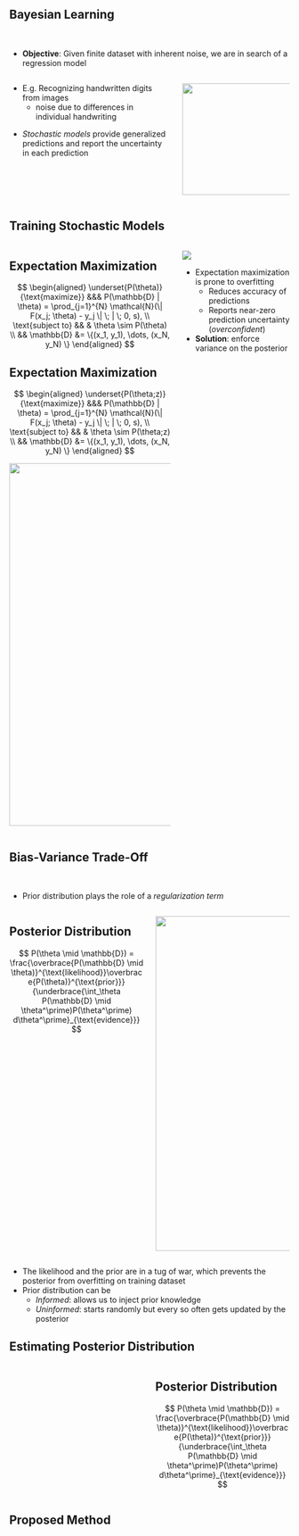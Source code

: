 ## Bayesian Learning {auto-animate=true}
 
<br/>

* **Objective**: Given finite dataset with inherent noise, we are in search of a regression model

:::: {.columns}

:::{.column width=60%}

:::{.fragment fragment-index=0}
* E.g. Recognizing handwritten digits from images
    + noise due to differences in individual handwriting
:::

:::{.fragment fragment-index=1}
* *Stochastic models* provide generalized predictions 
and report the uncertainty in each prediction
:::

:::

:::{.column width=40%}

:::{.fragment fragment-index=0}
![](contents/assets/handwritten_images.png){.absolute top=250 left=700 width="350" height="200"}
:::

:::
::::

## Training Stochastic Models {auto-animate=true}

:::: {.columns}

:::{.column width=60%}

:::{r-vstack}

:::{.r-stack}

:::{.fragment .fade-in-then-out fragment-index=0}
:::{.callout-important icon=false}
## Expectation Maximization

$$
\begin{aligned}
\underset{P(\theta)}{\text{maximize}} &&& P(\mathbb{D} | \theta)  = \prod_{j=1}^{N} \mathcal{N}(\| F(x_j; \theta) -  y_j \| \; | \; 0, s), \\
\text{subject to} &&
& \theta \sim P(\theta) \\
&& \mathbb{D} &= \{(x_1, y_1), \dots, (x_N, y_N) \}
\end{aligned}
$$
::: 
<!-- callout -->
::: 
<!-- fragment -->

:::{.fragment .fade-in fragment-index=1}
:::{.callout-important icon=false}
## Expectation Maximization

$$
\begin{aligned}
\underset{P(\theta;z)}{\text{maximize}} &&& P(\mathbb{D} | \theta)  = \prod_{j=1}^{N} \mathcal{N}(\| F(x_j; \theta) -  y_j \| \; | \; 0, s), \\
\text{subject to} &&
& \theta \sim P(\theta;z) \\
&& \mathbb{D} &= \{(x_1, y_1), \dots, (x_N, y_N) \}
\end{aligned}
$$
::: 
<!-- callout -->
::: 
<!-- fragment -->
::: 
<!-- r-stack -->

:::{.fragment .fade-in fragment-index=2}
![](contents/assets/overfitting.svg){.absolute top=150 left=0 width="650" height="650"}
::: 
<!-- fragment -->

::: 
<!-- r-vstack -->
::: 
<!-- column -->

:::{.column width=40%}

:::{.r-vstack}
![](contents/assets/handwritten_images.png)

:::{.fragment .fade-in fragment-index=2}
:::{.incremental}
* Expectation maximization is prone to overfitting
    + Reduces accuracy of predictions
    + Reports near-zero prediction uncertainty (*overconfident*)
* **Solution**: enforce variance on the posterior 
::: 
<!--incremental -->

::: 
<!-- fragment -->

::: 
<!-- r-vstack -->

::: 
<!-- column -->
:::: 

## Bias-Variance Trade-Off {auto-animate=true}


<br/>

* Prior distribution plays the role of a *regularization term*

::::{.columns}

:::{.column width=50%}

:::{.fragment fragment-index=0}
:::{.callout-warning icon="false"}
## Posterior Distribution
$$
P(\theta \mid \mathbb{D}) = \frac{\overbrace{P(\mathbb{D} \mid
\theta)}^{\text{likelihood}}\overbrace{P(\theta)}^{\text{prior}}}
{\underbrace{\int_\theta P(\mathbb{D} \mid \theta^\prime)P(\theta^\prime)
d\theta^\prime}_{\text{evidence}}} 
$$ 
:::
:::

:::

:::{.column width=50%}
![](contents/assets/overfitting.svg){.absolute top=0 left=600 width="600" height="600"}
:::

::::

:::{.fragment fragment-index=1}
:::{.incremental}
* The likelihood and the prior are in a tug of war, which prevents the posterior from overfitting on training dataset
* Prior distribution can be
    + *Informed*: allows us to inject prior knowledge
    + *Uninformed*: starts randomly but every so often gets updated by the posterior
:::
:::

## Estimating Posterior Distribution {auto-animate=true}


::::{.columns}

:::{.column width=50%}

:::

:::{.column width=50%}

:::{.r-stack}
:::{.callout-warning icon="false"}
## Posterior Distribution
$$
P(\theta \mid \mathbb{D}) = \frac{\overbrace{P(\mathbb{D} \mid
\theta)}^{\text{likelihood}}\overbrace{P(\theta)}^{\text{prior}}}
{\underbrace{\int_\theta P(\mathbb{D} \mid \theta^\prime)P(\theta^\prime)
d\theta^\prime}_{\text{evidence}}} 
$$ 
:::
<!-- callout -->
:::
<!-- stack -->
:::
<!-- column -->

::::
## Proposed Method



